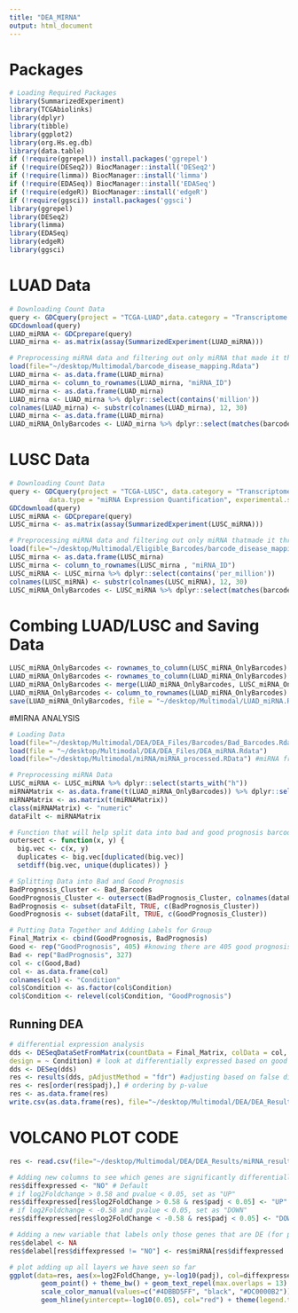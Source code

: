 ```yaml
---
title: "DEA_MIRNA"
output: html_document
---
```


# Packages

```r
# Loading Required Packages
library(SummarizedExperiment)
library(TCGAbiolinks)
library(dplyr)
library(tibble)
library(ggplot2)
library(org.Hs.eg.db)
library(data.table)
if (!require(ggrepel)) install.packages('ggrepel')
if (!require(DESeq2)) BiocManager::install('DESeq2')
if (!require(limma)) BiocManager::install('limma')
if (!require(EDASeq)) BiocManager::install('EDASeq')
if (!require(edgeR)) BiocManager::install('edgeR')
if (!require(ggsci)) install.packages('ggsci')
library(ggrepel)
library(DESeq2)
library(limma)
library(EDASeq)
library(edgeR)
library(ggsci)
```

# LUAD Data

```r
# Downloading Count Data
query <- GDCquery(project = "TCGA-LUAD",data.category = "Transcriptome Profiling", data.type = "miRNA Expression Quantification", experimental.strategy = "miRNA-Seq")
GDCdownload(query)
LUAD_miRNA <- GDCprepare(query)
LUAD_mirna <- as.matrix(assay(SummarizedExperiment(LUAD_miRNA)))

# Preprocessing miRNA data and filtering out only miRNA that made it through preprocessing
load(file="~/desktop/Multimodal/barcode_disease_mapping.Rdata")
LUAD_mirna <- as.data.frame(LUAD_mirna)
LUAD_mirna <- column_to_rownames(LUAD_mirna, "miRNA_ID")
LUAD_mirna <- as.data.frame(LUAD_mirna)
LUAD_mirna <- LUAD_mirna %>% dplyr::select(contains('million'))
colnames(LUAD_mirna) <- substr(colnames(LUAD_mirna), 12, 30)
LUAD_mirna <- as.data.frame(LUAD_mirna)
LUAD_miRNA_OnlyBarcodes <- LUAD_mirna %>% dplyr::select(matches(barcode_disease_mapping$barcode))
```

# LUSC Data

```r
# Downloading Count Data
query <- GDCquery(project = "TCGA-LUSC", data.category = "Transcriptome Profiling",
          data.type = "miRNA Expression Quantification", experimental.strategy = "miRNA-Seq")
GDCdownload(query)
LUSC_miRNA <- GDCprepare(query)
LUSC_mirna <- as.matrix(assay(SummarizedExperiment(LUSC_miRNA)))

# Preprocessing miRNA data and filtering out only miRNA thatmade it through preprocessing
load(file="~/desktop/Multimodal/Eligible_Barcodes/barcode_disease_mapping.Rdata")
LUSC_mirna <- as.data.frame(LUSC_mirna)
LUSC_mirna <- column_to_rownames(LUSC_mirna , "miRNA_ID")
LUSC_miRNA <- LUSC_mirna %>% dplyr::select(contains('per_million'))
colnames(LUSC_miRNA) <- substr(colnames(LUSC_miRNA), 12, 30)
LUSC_miRNA_OnlyBarcodes <- LUSC_miRNA %>% dplyr::select(matches(barcode_disease_mapping$barcode))
```

# Combing LUAD/LUSC and Saving Data

```r
LUSC_miRNA_OnlyBarcodes <- rownames_to_column(LUSC_miRNA_OnlyBarcodes)
LUAD_miRNA_OnlyBarcodes <- rownames_to_column(LUAD_miRNA_OnlyBarcodes)
LUAD_miRNA_OnlyBarcodes <- merge(LUAD_miRNA_OnlyBarcodes, LUSC_miRNA_OnlyBarcodes, by="rowname")
LUAD_miRNA_OnlyBarcodes <- column_to_rownames(LUAD_miRNA_OnlyBarcodes)
save(LUAD_miRNA_OnlyBarcodes, file = "~/desktop/Multimodal/LUAD_miRNA.Rdata")
```

#MIRNA ANALYSIS

```r
# Loading Data
load(file="~/desktop/Multimodal/DEA/DEA_Files/Barcodes/Bad_Barcodes.Rdata")
load(file = "~/desktop/Multimodal/DEA/DEA_Files/DEA_miRNA.Rdata")
load(file="~/desktop/Multimodal/miRNA/miRNA_processed.RData") #miRNA from Preprocessing

# Preprocessing miRNA Data
LUSC_miRNA <- LUSC_miRNA %>% dplyr::select(starts_with("h"))
miRNAMatrix <- as.data.frame(t(LUAD_miRNA_OnlyBarcodes)) %>% dplyr::select(all_of(colnames(LUSC_miRNA)))
miRNAMatrix <- as.matrix(t(miRNAMatrix))
class(miRNAMatrix) <- "numeric"
dataFilt <- miRNAMatrix

# Function that will help split data into bad and good prognosis barcodes
outersect <- function(x, y) {
  big.vec <- c(x, y)
  duplicates <- big.vec[duplicated(big.vec)]
  setdiff(big.vec, unique(duplicates)) }

# Splitting Data into Bad and Good Prognosis
BadPrognosis_Cluster <- Bad_Barcodes
GoodPrognosis_Cluster <- outersect(BadPrognosis_Cluster, colnames(dataFilt))
BadPrognosis <- subset(dataFilt, TRUE, c(BadPrognosis_Cluster))
GoodPrognosis <- subset(dataFilt, TRUE, c(GoodPrognosis_Cluster))

# Putting Data Together and Adding Labels for Group
Final_Matrix <- cbind(GoodPrognosis, BadPrognosis)
Good <- rep("GoodPrognosis", 405) #knowing there are 405 good prognosis pts and data is in order
Bad <- rep("BadPrognosis", 327)
col <- c(Good,Bad)
col <- as.data.frame(col)
colnames(col) <- "Condition"
col$Condition <- as.factor(col$Condition)
col$Condition <- relevel(col$Condition, "GoodPrognosis")
```

## Running DEA

```r
# differential expression analysis
dds <- DESeqDataSetFromMatrix(countData = Final_Matrix, colData = col,
design = ~ Condition) # look at differentially expressed based on good or bad prognosis
dds <- DESeq(dds)
res <- results(dds, pAdjustMethod = "fdr") #adjusting based on false discovery rate
res <- res[order(res$padj),] # ordering by p-value
res <- as.data.frame(res)
write.csv(as.data.frame(res), file="~/desktop/Multimodal/DEA/DEA_Results/miRNA_results.csv") #Saving Results from DEA Analysis
```

# VOLCANO PLOT CODE

```r
res <- read.csv(file="~/desktop/Multimodal/DEA/DEA_Results/miRNA_results.csv") # Re-loading data

# Adding new columns to see which genes are significantly differentially expressed
res$diffexpressed <- "NO" # Default
# if log2Foldchange > 0.58 and pvalue < 0.05, set as "UP" 
res$diffexpressed[res$log2FoldChange > 0.58 & res$padj < 0.05] <- "UP"
# if log2Foldchange < -0.58 and pvalue < 0.05, set as "DOWN"
res$diffexpressed[res$log2FoldChange < -0.58 & res$padj < 0.05] <- "DOWN"

# Adding a new variable that labels only those genes that are DE (for plotting below)
res$delabel <- NA
res$delabel[res$diffexpressed != "NO"] <- res$miRNA[res$diffexpressed != "NO"]

# plot adding up all layers we have seen so far
ggplot(data=res, aes(x=log2FoldChange, y=-log10(padj), col=diffexpressed, label=delabel)) +
        geom_point() + theme_bw() + geom_text_repel(max.overlaps = 13) +
        scale_color_manual(values=c("#4DBBD5FF", "black", "#DC0000B2")) + labs(y="-log10(P)", title="miRNA") + geom_vline(xintercept=c(-0.58, 0.58), col="red") +
        geom_hline(yintercept=-log10(0.05), col="red") + theme(legend.title=element_blank())
```
